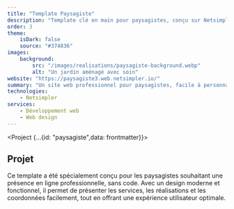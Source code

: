 ```yaml
---
title: "Template Paysagiste"
description: "Template clé en main pour paysagistes, conçu sur Netsimpler"
order: 3
theme:
    isDark: false
    source: "#374836"
images:
    background:
        src: "/images/realisations/paysagiste-background.webp"
        alt: "Un jardin aménagé avec soin"
website: "https://paysagiste3.web.netsimpler.io/"
summary: "Un site web professionnel pour paysagistes, facile à personnaliser et rapide à déployer."
technologies:
    - Netsimpler
services:
    - Développement web
    - Web design
---
```


<Project {...{id: "paysagiste",data: frontmatter}}>
<fragment slot="sidebar">

</fragment>
<fragment slot="body">

## Projet
Ce template a été spécialement conçu pour les paysagistes souhaitant une présence en ligne professionnelle, sans code.
Avec un design moderne et fonctionnel, il permet de présenter les services, les réalisations et les coordonnées facilement, tout en offrant une expérience utilisateur optimale.
</fragment>
</Project>
